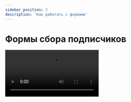 ```yaml
---
sidebar_position: 2
description: 'Как работать с формами'
---
```



# Формы сбора подписчиков

<Video src="https://rutube.ru/play/embed/6683d03b20b2d1a1915b8ee60a9232d2/" />

Посмотреть видеоурок можно также на [YouTube](https://www.youtube.com/embed/Lzpzdk5XRZQ).

**Читайте также:**<br/>
[Формы сбора подписчиков](https://docs.sendsay.ru/forms/signup-forms)

